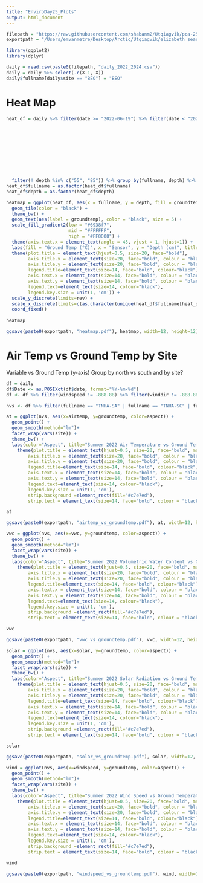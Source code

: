 ```yaml
---
title: "EnviroDay25_Plots"
output: html_document
---
```


```r
filepath = "https://raw.githubusercontent.com/shabanm2/Utqiagvik/pca-25/Analysis_Ready_Data/" # where daily avg data are located
exportpath = "/Users/emvanmetre/Desktop/Arctic/Utqiagvik/elizabeth seasonal analysis/"
```

```r
library(ggplot2)
library(dplyr)
```

```r
daily = read.csv(paste0(filepath, "daily_2022_2024.csv"))
daily = daily %>% select(-c(X.1, X))
daily$fullname[daily$site == "BEO"] = "BEO"
```


# Heat Map


```r
heat_df = daily %>% filter(date >= "2022-06-19") %>% filter(date < "2022-09-01") %>% filter(! station %in% c("SE", "SF", "SG", "SH", "SI")) %>% filter(fullname != "SSMH-SC") %>% mutate(depth = case_when(grounddepth == 7 ~ "3.5 cm",
                                                                            grounddepth == 8 ~ "10 cm",
                                                                            grounddepth == 9 ~ "20 cm",
                                                                            grounddepth == 10 ~ "30 cm",
                                                                            grounddepth == 11 ~ "40 cm",
                                                                            grounddepth == 12 ~ "50 cm",
                                                                            grounddepth == 13 ~ "55 cm",
                                                                            grounddepth == 14 ~ "65 cm",
                                                                            grounddepth == 15 ~ "75 cm",
                                                                            grounddepth == 16 ~ "85 cm",
                                                                            grounddepth == 17 ~ "90 cm")) %>% 
  filter(! depth %in% c("55", "85")) %>% group_by(fullname, depth) %>% summarize(groundtemp = round(mean(groundtemp), digits=2))
heat_df$fullname = as.factor(heat_df$fullname)
heat_df$depth = as.factor(heat_df$depth)
```

```r
heatmap = ggplot(heat_df, aes(x = fullname, y = depth, fill = groundtemp)) +
  geom_tile(color = "black") +
  theme_bw() +
  geom_text(aes(label = groundtemp), color = "black", size = 5) +
  scale_fill_gradient2(low = "#6938f7",
                       mid = "#FFFFFF",
                       high = "#FF0000") +
  theme(axis.text.x = element_text(angle = 45, vjust = 1, hjust=1)) +
  labs(fill = "Ground Temp (°C)", x = "Sensor", y = "Depth (cm)", title="Summer 2022 Average Ground Temperatures") +
  theme(plot.title = element_text(hjust=0.5, size=20, face="bold"),
        axis.title.x = element_text(size=20, face="bold", colour = "black", margin = margin(t = 10, r = 0, b = 0, l = 0)), 
        axis.title.y = element_text(size=20, face="bold", colour = "black", margin = margin(t = 0, r = 10, b = 0, l = 0)), 
        legend.title=element_text(size=14, face="bold", colour="black"),
        axis.text.x = element_text(size=14, face="bold", colour = "black"),
        axis.text.y = element_text(size=14, face="bold", colour = "black"),
        legend.text=element_text(size=14, colour="black"),
        legend.key.size = unit(1, 'cm')) +
  scale_y_discrete(limits=rev) +
  scale_x_discrete(limits=c(as.character(unique(heat_df$fullname[heat_df$fullname != "BEO"])), "BEO")) +
  coord_fixed()
  
heatmap
```
```r
ggsave(paste0(exportpath, "heatmap.pdf"), heatmap, width=12, height=12)
```



# Air Temp vs Ground Temp by Site

Variable vs Ground Temp (y-axis)
Group by north vs south and by site?

```r
df = daily
df$Date <- as.POSIXct(df$date, format="%Y-%m-%d")
df <- df %>% filter(windspeed != -888.88) %>% filter(winddir != -888.88)
```

```r
nvs <- df %>% filter(fullname == "TNHA-SA" | fullname == "TNHA-SC" | fullname == "SSMH-SB" | fullname == "SSMH-SA") %>% select(-c(winddir, date)) %>% mutate(aspect = case_when(fullname == "TNHA-SC" | fullname == "SSMH-SB" ~ "North", .default = "South")) %>% na.omit() %>% filter(windspeed >= 0) %>% filter(grounddepth == 8) %>% filter(Date >= "2022-06-19") %>% filter(Date < "2022-09-01")
```

```r
at = ggplot(nvs, aes(x=airtemp, y=groundtemp, color=aspect)) +
  geom_point() +
  geom_smooth(method="lm")+
  facet_wrap(vars(site)) +
  theme_bw() +
  labs(color="Aspect", title="Summer 2022 Air Temperature vs Ground Temperature (10 cm)", x = "Air Temperature (°C)", y = "Ground Temperature (°C)") +
    theme(plot.title = element_text(hjust=0.5, size=20, face="bold", margin = margin(t = 0, r = 0, b = 10, l = 0)),
        axis.title.x = element_text(size=20, face="bold", colour = "black", margin = margin(t = 10, r = 0, b = 0, l = 0)), 
        axis.title.y = element_text(size=20, face="bold", colour = "black", margin = margin(t = 0, r = 10, b = 0, l = 0)), 
        legend.title=element_text(size=14, face="bold", colour="black"),
        axis.text.x = element_text(size=14, face="bold", colour = "black"),
        axis.text.y = element_text(size=14, face="bold", colour = "black"),
        legend.text=element_text(size=14, colour="black"),
        legend.key.size = unit(1, 'cm'),
        strip.background =element_rect(fill="#c7e7ed"),
        strip.text = element_text(size=14, face="bold", colour = "black"))

at
```
```r
ggsave(paste0(exportpath, "airtemp_vs_groundtemp.pdf"), at, width=12, height=6)
```



```r
vwc = ggplot(nvs, aes(x=vwc, y=groundtemp, color=aspect)) +
  geom_point() +
  geom_smooth(method="lm")+
  facet_wrap(vars(site)) +
  theme_bw() +
  labs(color="Aspect", title="Summer 2022 Volumetric Water Content vs Ground Temperature (10 cm)", x = "Volumetric Water Content", y = "Ground Temperature (°C)") +
    theme(plot.title = element_text(hjust=0.5, size=20, face="bold", margin = margin(t = 0, r = 0, b = 10, l = 0)),
        axis.title.x = element_text(size=20, face="bold", colour = "black", margin = margin(t = 10, r = 0, b = 0, l = 0)), 
        axis.title.y = element_text(size=20, face="bold", colour = "black", margin = margin(t = 0, r = 10, b = 0, l = 0)), 
        legend.title=element_text(size=14, face="bold", colour="black"),
        axis.text.x = element_text(size=14, face="bold", colour = "black"),
        axis.text.y = element_text(size=14, face="bold", colour = "black"),
        legend.text=element_text(size=14, colour="black"),
        legend.key.size = unit(1, 'cm'),
        strip.background =element_rect(fill="#c7e7ed"),
        strip.text = element_text(size=14, face="bold", colour = "black"))

vwc
```

```r
ggsave(paste0(exportpath, "vwc_vs_groundtemp.pdf"), vwc, width=12, height=6)
```



```r
solar = ggplot(nvs, aes(x=solar, y=groundtemp, color=aspect)) +
  geom_point() +
  geom_smooth(method="lm")+
  facet_wrap(vars(site)) +
  theme_bw() +
  labs(color="Aspect", title="Summer 2022 Solar Radiation vs Ground Temperature (10 cm)", x = expression(bold("Solar Radiation ("~W/m^{"2"}~")")), y = "Ground Temperature (°C)") +
    theme(plot.title = element_text(hjust=0.5, size=20, face="bold", margin = margin(t = 0, r = 0, b = 10, l = 0)),
        axis.title.x = element_text(size=20, face="bold", colour = "black", margin = margin(t = 10, r = 0, b = 0, l = 0)), 
        axis.title.y = element_text(size=20, face="bold", colour = "black", margin = margin(t = 0, r = 10, b = 0, l = 0)), 
        legend.title=element_text(size=14, face="bold", colour="black"),
        axis.text.x = element_text(size=14, face="bold", colour = "black"),
        axis.text.y = element_text(size=14, face="bold", colour = "black"),
        legend.text=element_text(size=14, colour="black"),
        legend.key.size = unit(1, 'cm'),
        strip.background =element_rect(fill="#c7e7ed"),
        strip.text = element_text(size=14, face="bold", colour = "black"))

solar
```

```r
ggsave(paste0(exportpath, "solar_vs_groundtemp.pdf"), solar, width=12, height=6)
```


```r
wind = ggplot(nvs, aes(x=windspeed, y=groundtemp, color=aspect)) +
  geom_point() +
  geom_smooth(method="lm")+
  facet_wrap(vars(site)) +
  theme_bw() +
  labs(color="Aspect", title="Summer 2022 Wind Speed vs Ground Temperature (10 cm)", x = "Wind Speed (m/s)", y = "Ground Temperature (°C)") +
    theme(plot.title = element_text(hjust=0.5, size=20, face="bold", margin = margin(t = 0, r = 0, b = 10, l = 0)),
        axis.title.x = element_text(size=20, face="bold", colour = "black", margin = margin(t = 10, r = 0, b = 0, l = 0)), 
        axis.title.y = element_text(size=20, face="bold", colour = "black", margin = margin(t = 0, r = 10, b = 0, l = 0)), 
        legend.title=element_text(size=14, face="bold", colour="black"),
        axis.text.x = element_text(size=14, face="bold", colour = "black"),
        axis.text.y = element_text(size=14, face="bold", colour = "black"),
        legend.text=element_text(size=14, colour="black"),
        legend.key.size = unit(1, 'cm'),
        strip.background =element_rect(fill="#c7e7ed"),
        strip.text = element_text(size=14, face="bold", colour = "black"))

wind
```

```r
ggsave(paste0(exportpath, "windspeed_vs_groundtemp.pdf"), wind, width=12, height=6)
```

